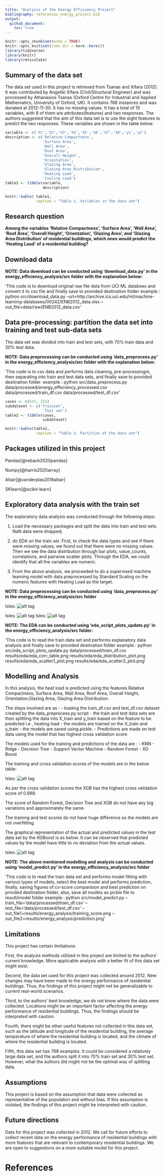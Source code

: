 ```yaml
---
title: "Analysis of the Energy Efficiency Project"
bibliography: references_energy_project.bib
output: 
  github_document:
    toc: true
---
```


```r
knitr::opts_chunk$set(echo = TRUE)
knitr::opts_knit$set(root.dir = here::here())
library(tidyverse)
library(knitr)
library(reticulate)

```

## Summary of the data set

The data set used in this project is retrieved from Tsanas and Xifara (2012). It was contributed by Angeliki Xifara (Civil/Structural Engineer) and was processed by Athanasios Tsanas (Oxford Centre for Industrial and Applied Mathematics, University of Oxford, UK). It contains 768 instances and was donated at 2012-11-30. It has no missing values. It has a total of 10 variables, with 8 of them are attributes(features) and two responses. The authors suggested that the aim of this data set is to use the eight features to predict the two responses. These variables are shown in the table below:

```r
variable <- c('X1','X2','X3','X4','X5','X6','X7','X8','y1','y2')
description <- c('Relative Compactness',
                 'Surface Area',
                 'Wall Area',
                 'Roof Area',
                 'Overall Height',
                 'Orientation',
                 'Glazing Area',
                 'Glazing Area Distribution',
                 'Heating Load',
                 'Cooling Load')
table1 <- tibble(variable,
                 description)

knitr::kable( table1, 
              caption = "Table 1. Variables in the data set")
```

## Research question

**Among the variables 'Relative Compactness', 'Surface Area', 'Wall Area', 'Roof Area', 'Overall Height', 'Orientation', 'Glazing Area', and 'Glazing Area Distribution' of residential buildings, which ones would predict the 'Heating Load' of a residential building?**

## Download data

**NOTE: Data download can be conducted using 'download_data.py' in the energy_efficiency_analysis/src folder with the explanation below:**

'This code is to download original raw file data from UCI ML databses and convert it to csv file and finally save to provided destination folder
example :
python src/download_data.py --url=http://archive.ics.uci.edu/ml/machine-learning-databases/00242/ENB2012_data.xlsx  --out_file=data/raw/ENB2012_data.csv'

## Data pre-processing: partition the data set into training and test sub-data sets

The data set was divided into train and test sets, with 70% train data and 30% test data.

**NOTE: Data preprocessing can be conducted using 'data_preprocess.py' in the energy_efficiency_analysis/src folder with the explanation below:**

'This code is to csv data and performs data cleaning, pre-processingm, then
separating into train and test data sets, and finally save to provided destination folder.
example :
python src/data_preprocess.py data/processed/energy_effeciency_processed.csv data/processed/train_df.csv data/processed/test_df.csv'

```r
cases <- c(537, 231)
subdataset <- c('Trainset',
                 'Test set')
table2 <- tibble(cases,
                 subdataset)

knitr::kable(table2, 
              caption = "Table 2. Partition of the data set")
```

## Packages utilized in this project
Pandas[@reback2020pandas]

Numpy[@harris2020array]

Altair[@vanderplas2018altair]

SKlearn[@scikit-learn]

## Exploratory data analysis with the train set

The exploratory data analysis was conducted through the following steps:

1. Load the necessary packages and split the data into train and test sets. NaN data were dropped;

2. do EDA on the train set. First, to check the data types and see if there were missing values, we found out that there were no missing values. Then we see the data distribution through bar plots, value_counts, correlations, and pairwise scatter plots. Through the EDA, we could identify that all the variables are numeric.

3. From the above analysis, we proceeded to do a supervised machine learning model with data preprocessed by Standard Scaling on the numeric features with Heating Load as the target.

**NOTE: Data preprocessing can be conducted using 'data_preprocess.py' in the energy_efficiency_analysis/src folder**

Isles:
![alt tag](../results/eda/eda_corr_table.png)

Isles:
![alt tag](../results/eda/eda_distribution_plot.png)
Isles:
![alt tag](../results/eda/eda_scatter1_plot.png)

**NOTE: The EDA can be conducted using 'eda_script_plots_update.py' in the energy_efficiency_analysis/src folder:**

'This code is to read the train data set and performs explanatory data analysis and finally save to provided destination folder
example :
python src/eda_script_plots_update.py data/processed/train_df.csv results/eda/eda_corr_table.png results/eda/eda_distribution_plot.png results/eda/eda_scatter1_plot.png results/eda/eda_scatter2_plot.png'

## Modelling and Analysis

In this analysis, the heat load is predicted using the features Relative Compactness, Surface Area, Wall Area, Roof Area, Overall Height, Orientation,Glazing Area, Glazing Area Distribution.

The steps involved are as :
 - loading the train_df.csv and test_df.csv dataset created by the data_preprocess.py script
 - the train and test data sets are then splitting the data into X_train and y_train based on the feature to be predicted i.e , heating load
 - the models are trained on the X_train and y_train 
 - the models are saved using pickle.
 - Predictions are made on test data using the model that has highest cross validation score 

The models used for the training and predictions of the data are :
- KNN
- Ridge
- Decision Tree
- Support Vector Machine
- Random Forest
- XG Boost

The training and cross validation scores of the models are in the below table:

Isles:
![alt tag](../results/energy_analysis/training_score.png)


As per the cross validation scores the XGB has the highest cross validation  score of 0.998. 
 
The score of Random Forest, Decision Tree and XGB do not have any big variations and approximately the same.
 
The training and test scores do not have  huge difference so the models are not overfitting. 

The graphical representation of the actual and predicted values in the test data set  by the XGBoost is as below. It can be observed that predicted values by the model have little to no deviation from the actual values. 

Isles:
![alt tag](../results/energy_analysis/prediction.png)

**NOTE: The above mentioned  modelling and analysis can be conducted using 'model_predict.py' in the energy_efficiency_analysis/src folder**

'This code is to read the train data set and performs model fitting with various types of models,
select the best model and performs prediction,
finally, saving figures of cv-score comparision and best prediction on privided destination folder,
also, save all modles as pickle file to result/model folder
example :
python src/model_predict.py --train_file='data/processed/train_df.csv' --test_file='data/processed/test_df.csv' --out_file1=results/energy_analysis/training_score.png --out_file2=results/energy_analysis/prediction.png'


## Limitations

This project has certain limitations:

First, the analysis methods utilized in this project are limited to the authors' current knowledge. More applicable analysis with a better fit of this data set might exist.

Second, the data set used for this project was collected around 2012. New changes may have been made to the energy performance of residential buildings. Thus, the findings of this project might not be generalizable to current real-world scenarios.

Third, to the authors' best knowledge, we do not know where the data were collected. Locations might be an important factor affecting the energy performance of residential buildings. Thus, the findings should be interpreted with caution.

Fourth, there might be other useful features not collected in this data set, such as the latitude and longitude of the residential building, the average temperature of where the residential building is located, and the climate of where the residential building is located. 

Fifth, this data set has 768 examples. It could be considered a relatively large data set, and the authors split it into 70% train set and 30% test set. However, what the authors did might not be the optimal way of splitting data.


## Assumptions

This project is based on the assumption that data were collected as representative of the population and without bias. If this assumption is violated, the findings of this project might be interpreted with caution.

## Future directions

Data for this project was collected in 2012. We call for future efforts to collect recent data on the energy performance of residential buildings with more features that are relevant to contemporary residential buildings. We are open to suggestions on a more suitable model for this project.

# References
